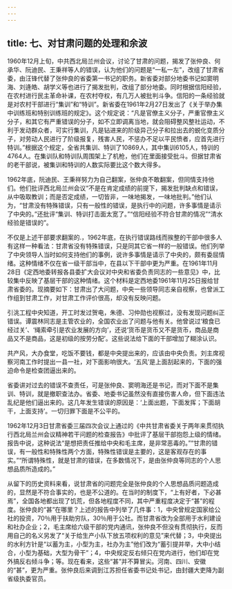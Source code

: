 ```yaml
---
---
---
```

title: 七、对甘肃问题的处理和余波
---



1960年12月上旬，中共西北局兰州会议，讨论了甘肃的问题，揭发了张仲良、何承华、阮迪民、王秉祥等人的错误，认为他们的问题是“一私一左”，改组了甘肃省委，由汪锋代替了张仲良的省委第一书记的职务。新省委对部分地委书记如窦明海、刘逄皓、胡学义等也进行了揭发批判，改组了部分地委。同时根据信阳经验，在农村进行民主革命补课，在农村夺权，有几万人被批判斗争。信阳的一条经验就是对农村干部进行“集训”和“特训”。新省委在1961年2月27日发出了《关于举办集中训练班和特别训练班的规定》。这个规定说：“凡是官僚主义分子，严重官僚主义分子，和其它有严重错误的分子，如不立即调离当地，就会阻碍整风整社运动，不利于发动群众者，可实行集训，凡是钻进来的阶级异己分子和拉出去的蜕化变质分子，对劳动人民进行了阶级报复，残害人民，不惩办不足以平民愤者，应首先进行特训。”根据这个规定，全省共集训、特训了10869人，其中集训6105人，特训的4764人。在集训队和特训队周围架上了机枪，他们在里面接受批斗。但据甘肃省的老干部说，被集训和特训的人数实际要比这个数大得多。

1962年底，阮迪民、王秉祥努力为自己翻案，张仲良不敢翻案，但同情支持他们。他们批评西北局兰州会议“不是在肯定成绩的前提下，揭发批判缺点和错误，从中吸取教训；而是否定成绩，一切皆非，一味地揭发，一味地批判。”他们认为，“甘肃没有特殊错误，只有一般性的错误，是执行中的问题，许多事情是请示了中央的。”还批评“集训、特训打击面太宽了。”“信阳经验不符合甘肃的情况”“清水经验是错误的”。

不仅是上述干部要求翻案的.，1962年底，在执行错误路线而挨整的干部中很多人有这样一种看法：甘肃省没有特殊错误，只是同其它省一样的一般错误。他们列举了中央领导人当时如何支持他们的事例，说许多事情是请示了中央的，颇有委屈情绪。这种情绪不仅在省一级干部当中，在县以下干部中更为严重。在1961年11月28日《定西地委转报各县委扩大会议对中央和省委负责同志的一些意见》中，比较集中反映了基层干部的这种情绪。这个材料是定西地委1961年11月25日报给甘肃省委的。现摘要如下：甘肃出了大问题，中央一些领导同志亲自视察，也曾派工作组到甘肃工作，对甘肃工作评价很高，却没有反映问题。

引洮工程中央知道，开工时发过贺电，朱德、习仲勋也视察过，没有发现问题纠正错误。谭震林同志是主管农业的，全国农业出了问题与他有关。他曾说过‘粮食已经过关’、‘绳索牵引是农业发展的方向’，还说‘货币是货币又不是货币，商品是商品又不是商品，这是初级的按劳分配’。这些说法给下面的干部增加了糊涂认识。

共产风，大办食堂，吃饭不要钱，都是中央提出来的，应该由中央负责。刘主席视察河南工作时提出一县一社，对下面影响很大。‘五风’是上面刮起来的，下面的强迫命令是检查团逼出来的。

省委讲对过去的错误不查责任，可是张仲良、窦明海还是书记，而对下面不是集训、特训，就是撤职查法办。省委、地委书记虽然没有直接伤害人命，但下面违法乱纪是他们逼出来的。这几年发生错误的原因是：‘上面出题，下面发挥；下面胡干，上面支持’。一切归罪下面是不公平的。

1962年12月3日甘肃省委三届四次会议上通过的《中共甘肃省委关于两年来贯彻执行西北局兰州会议精神若干问题的检查报告》中批评了基层干部抱怨上级的情绪。报告中说，这种说法“是想把责任推给中央和毛主席，是非常恶毒的。”“甘肃的错误，有一般性和特殊性两个方面，特殊性错误是主要的，这是客观存在的事实。”“所谓特殊性，就是甘肃的错误，在多数情况下，是由张仲良等同志的个人思想品质所造成的。”

从留下的历史资料来看，说甘肃省的问题完全是张仲良的个人思想品质问题造成的，显然是不符合事实的，也是不公道的。在当时的制度下，“上有好者，下必甚焉”，全国各地都出现了饥荒，但各地程度不同，其中严重程度决定于“甚”的程度。张仲良的“甚”在哪里？上述的报告中列举了几件事：1，中央曾规定国家给公社的投资，70％用于扶助穷队，30％用于公社。而甘肃省改为全部用于水利建设和社办企业；2，毛主席给六级干部的党内通讯，张仲良不但没有贯彻执行，反而用自己的名义另发了“关于给生产小队下放五项权利的意见”来代替；3，中央提出的水利方针是“以蓄为主，小型为主，社办为主”他们改为“蓄引提并举，大中小结合，小型为基础，大型为骨干”；4，中央规定反右倾只在党内进行，他们却在党外搞反右倾斗争；等。现在看来，这些“甚”并不算冒尖。河南、四川、安徽的“甚”，更为严重。张仲良后来调到江苏担任省委书记处书记，由封疆大吏降为副省级执委官员。